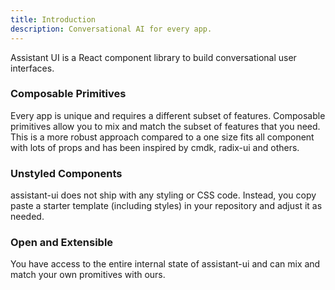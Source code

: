 ```yaml
---
title: Introduction
description: Conversational AI for every app.
---
```


Assistant UI is a React component library to build conversational user interfaces.

### Composable Primitives

Every app is unique and requires a different subset of features. Composable primitives allow you to mix and match the subset of features that you need.
This is a more robust approach compared to a one size fits all component with lots of props and has been inspired by cmdk, radix-ui and others.

### Unstyled Components

assistant-ui does not ship with any styling or CSS code. Instead, you copy paste a starter template (including styles) in your repository and adjust it as needed.

### Open and Extensible

You have access to the entire internal state of assistant-ui and can mix and match your own promitives with ours.
